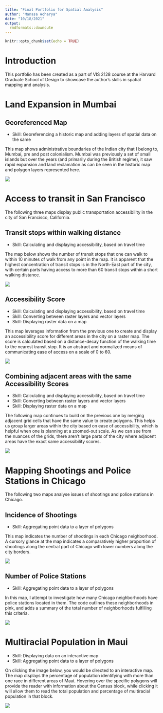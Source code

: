 ```yaml
---
title: "Final Portfolio for Spatial Analysis"
author: "Manasa Acharya"
date: "10/18/2021"
output: 
  rmdformats::downcute
---
```


```r
knitr::opts_chunk$set(echo = TRUE)
```

# Introduction

This portfolio has been created as a part of VIS 2128 course at the Harvard Graduate School of Design to showcase the author's skills in spatial mapping and analysis.

# Land Expansion in Mumbai

## Georeferenced Map
* Skill: Georeferencing a historic map and adding layers of spatial data on the same

This map shows administrative boundaries of the Indian city that I belong to, Mumbai, pre and post colonialism. Mumbai was previously a set of small islands but over the years (and primarily during the British regime), it saw rapid expansion and land reclamation as can be seen in the historic map and polygon layers represented here.

[![](Images/(MA) Final Georeferenced Map.tif)](){target="_blank"}


# Access to transit in San Francisco
The following three maps display public transportation accessibility in the city of San Francisco, California. 

## Transit stops within walking distance
* Skill: Calculating and displaying accessibility, based on travel time

The map below shows the number of transit stops that one can walk to within 10 minutes of walk from any point in the map. It is apparent that the highest concentration of transit stops is in the North-East part of the city, with certain parts having access to more than 60 transit stops within a short walking distance. 


[![](Images/Transit stops within 10 minute walk.png)](){target="_blank"}

## Accessibility Score
* Skill: Calculating and displaying accessibility, based on travel time
* Skill: Converting between raster layers and vector layers
* Skill: Displaying raster data on a map


This map leverages information from the previous one to create and display an accessibility score for different areas in the city on a raster map. The score is calculated based on a distance-decay function of the walking time to the nearest transit stop. It is an abstract and normalized means of communicating ease of access on a scale of 0 to 60.

[![](Images/Accessibility Score (Raster).png)](https://c-voulgaris.github.io/portfolio_examples/fullsize/SLO_transit.pdf){target="_blank"}

## Combining adjacent areas with the same Accessibility Scores
* Skill: Calculating and displaying accessibility, based on travel time
* Skill: Converting between raster layers and vector layers
* Skill: Displaying raster data on a map


The following map continues to build on the previous one by merging adjacent grid cells that have the same value to create polygons. This helps us group larger areas within the city based on ease of accessibility, which is helpful when one is planning at a zoomed-out scale. As we can see from the nuances of the grids, there aren't large parts of the city where adjacent areas have the exact same accessibility scores. 

[![](Images/Accessibility Score (Polygons).png)](){target="_blank"}


# Mapping Shootings and Police Stations in Chicago
The following two maps analyse issues of shootings and police stations in Chicago.

## Incidence of Shootings
* Skill: Aggregating point data to a layer of polygons

This map indicates the number of shootings in each Chicago neighborhood. A cursory glance at the map indicates a comparatively higher proportion of shootings along the central part of Chicago with lower numbers along the city borders.

[![](Images/Shootings within Chicago Neighbourhoods.png)](){target="_blank"}

## Number of Police Stations
* Skill: Aggregating point data to a layer of polygons

In this map, I attempt to investigate how many Chicago neighborhoods have police stations located in them. The code outlines these neighborhoods in pink, and adds a summary of the total number of neighborhoods fulfilling this criteria. 

[![](Images/Police precincts in Chicago Neighbourhoods.png)](){target="_blank"}


# Multiracial Population in Maui
* Skill: Displaying data on an interactive map
* Skill: Aggregating point data to a layer of polygons

On clicking the image below, you would be directed to an interactive map. The map displays the percentage of population identifying with more than one race in different areas of Maui. Hovering over the specific polygons will provide the reader with information about the Census block, while clicking it will allow them to read the total population and percentage of multiracial population in that block. 

[![](Images/Hawaii Multiracial Population.png)](https://ma-us-2021.github.io/spatialanalysis/Link/Final_Interactive Map_Manasa Achrya){target="_blank"}



